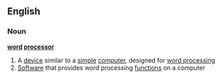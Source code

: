 ==English==
===Noun===
{{wikipedia}}
'''[[word]] [[processor]]'''
#A [[device]] similar to a [[simple]] [[computer]], designed for [[word processing]]
#[[Software]] that provides word processing [[function]]s on a computer